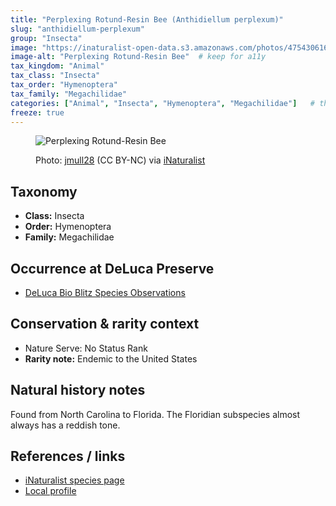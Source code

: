 ```yaml
---
title: "Perplexing Rotund-Resin Bee (Anthidiellum perplexum)"
slug: "anthidiellum-perplexum"
group: "Insecta"
image: "https://inaturalist-open-data.s3.amazonaws.com/photos/475430616/large.jpg"        # keep for thumbnails
image-alt: "Perplexing Rotund-Resin Bee"  # keep for a11y
tax_kingdom: "Animal"
tax_class: "Insecta"
tax_order: "Hymenoptera"
tax_family: "Megachilidae"
categories: ["Animal", "Insecta", "Hymenoptera", "Megachilidae"]   # these drive the chips + filtering
freeze: true
---
```


<figure class="species-figure">

<img src="https://inaturalist-open-data.s3.amazonaws.com/photos/475430616/large.jpg" alt="Perplexing Rotund-Resin Bee" class="species-photo"/>

<figcaption class="photo-credit">

Photo: <a href="https://www.inaturalist.org/people/jmull28">jmull28</a> (CC BY-NC) via <a href="https://www.inaturalist.org/observations/264748322">iNaturalist</a>

</figcaption>

</figure>

## Taxonomy

-   **Class:** Insecta
-   **Order:** Hymenoptera
-   **Family:** Megachilidae

## Occurrence at DeLuca Preserve

-   [DeLuca Bio Blitz Species Observations](https://www.inaturalist.org/observations?project_id=annual-uf-ifas-deluca-bioblitz-data&subview=table&taxon_id=742969&verifiable=any)

## Conservation & rarity context

-   Nature Serve: No Status Rank
-   **Rarity note:** Endemic to the United States

## Natural history notes

Found from North Carolina to Florida. The Floridian subspecies almost always has a reddish tone.

## References / links

-   [iNaturalist species page](https://www.inaturalist.org/taxa/742969-Anthidiellum-perplexum#articles-tab)
-   [Local profile](https://entnemdept.ufl.edu/hallg/melitto/floridabees/anthidiellum.htm)
